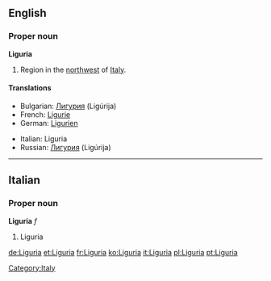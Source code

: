 ==English==

===Proper noun===
'''Liguria'''

# Region in the [[northwest]] of [[Italy]].

====Translations====
{{top}}
*Bulgarian: [[Лигурия]] (Ligúrija) {{f}}
*French: [[Ligurie]] {{f}}
*German: [[Ligurien]] {{n}}
{{mid}}
*Italian: Liguria {{f}}
*Russian: [[Лигурия]] (Ligúrija) {{f}}
{{bottom}}

----

==Italian==
===Proper noun===
'''Liguria''' ''f''
# Liguria

[[Category:Italy]]

[[de:Liguria]]
[[et:Liguria]]
[[fr:Liguria]]
[[ko:Liguria]]
[[it:Liguria]]
[[pl:Liguria]]
[[pt:Liguria]]
